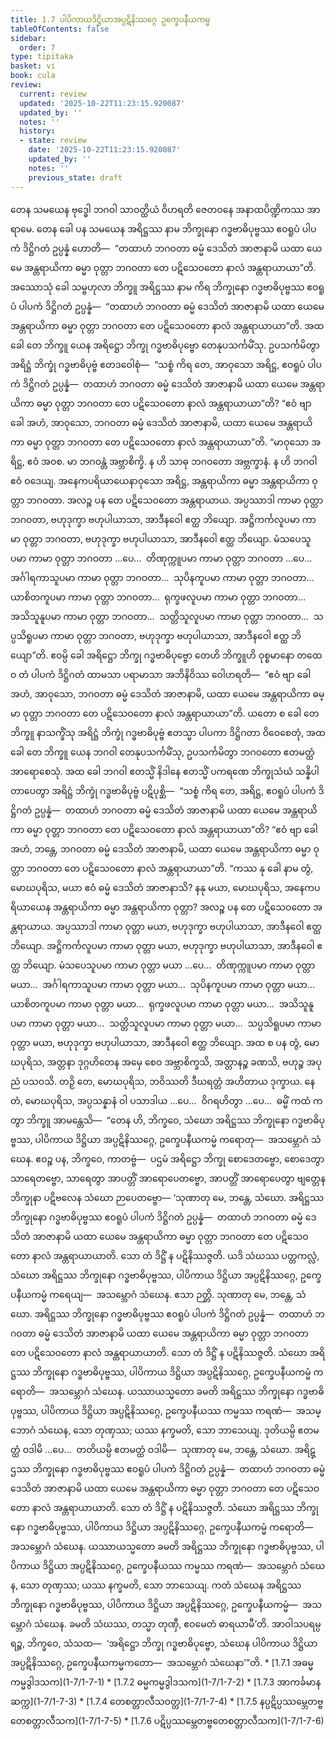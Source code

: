 ```yaml
---
title: 1.7 ပါပိကာယဒိဋ္ဌိယာအပ္ပဋိနိဿဂ္ဂေ ဥက္ခေပနီယကမ္မ
tableOfContents: false
sidebar:
  order: 7
type: tipitaka
basket: vi
book: cula
review:
  current: review
  updated: '2025-10-22T11:23:15.920087'
  updated_by: ''
  notes: ''
  history:
  - state: review
    date: '2025-10-22T11:23:15.920087'
    updated_by: ''
    notes: ''
    previous_state: draft
---
```



<ReviewStatus review={frontmatter.review} showDetails={true} />

<HypothesisAnnotation frontmatter={frontmatter} />

<DynamicBreadcrumb />

<Division number="65" book="cula" e="ch" v="4" p="68">

<Paragraph number="297" book="cula">
တေန သမယေန ဗုဒ္ဓေါ ဘဂဝါ သာဝတ္ထိယံ ဝိဟရတိ ဇေတဝနေ အနာထပိဏ္ဍိကဿ အာရာမေ. တေန ခေါ ပန သမယေန အရိဋ္ဌဿ နာမ ဘိက္ခုနော ဂဒ္ဓဗာဓိပုဗ္ဗဿ ဧဝရူပံ ပါပကံ ဒိဋ္ဌိဂတံ ဥပ္ပန္နံ ဟောတိ—  “တထာဟံ ဘဂဝတာ ဓမ္မံ ဒေသိတံ အာဇာနာမိ ယထာ ယေမေ အန္တရာယိကာ ဓမ္မာ ဝုတ္တာ ဘဂဝတာ တေ ပဋိသေဝတော နာလံ အန္တရာယာယာ”တိ. အဿောသုံ ခေါ သမ္ဗဟုလာ ဘိက္ခူ အရိဋ္ဌဿ နာမ ကိရ ဘိက္ခုနော ဂဒ္ဓဗာဓိပုဗ္ဗဿ ဧဝရူပံ ပါပကံ ဒိဋ္ဌိဂတံ ဥပ္ပန္နံ—  “တထာဟံ ဘဂဝတာ ဓမ္မံ ဒေသိတံ အာဇာနာမိ ယထာ ယေမေ အန္တရာယိကာ ဓမ္မာ ဝုတ္တာ ဘဂဝတာ တေ ပဋိသေဝတော နာလံ အန္တရာယာယာ”တိ.


</Paragraph>

<Paragraph number="298" book="cula">
အထ ခေါ တေ ဘိက္ခူ ယေန အရိဋ္ဌော ဘိက္ခု ဂဒ္ဓဗာဓိပုဗ္ဗော တေနုပသင်္ကမိံသု. ဥပသင်္ကမိတွာ အရိဋ္ဌံ ဘိက္ခုံ ဂဒ္ဓဗာဓိပုဗ္ဗံ ဧတဒဝေါစုံ—  “သစ္စံ ကိရ တေ, အာဝုသော အရိဋ္ဌ, ဧဝရူပံ ပါပကံ ဒိဋ္ဌိဂတံ ဥပ္ပန္နံ—  တထာဟံ ဘဂဝတာ ဓမ္မံ ဒေသိတံ အာဇာနာမိ ယထာ ယေမေ အန္တရာယိကာ ဓမ္မာ ဝုတ္တာ ဘဂဝတာ တေ ပဋိသေဝတော နာလံ အန္တရာယာယာ”တိ? “ဧဝံ ဗျာ ခေါ အဟံ, အာဝုသော, ဘဂဝတာ ဓမ္မံ ဒေသိတံ အာဇာနာမိ, ယထာ ယေမေ အန္တရာယိကာ ဓမ္မာ ဝုတ္တာ ဘဂဝတာ တေ ပဋိသေဝတော နာလံ အန္တရာယာယာ”တိ.


</Paragraph>

<Paragraph number="299" book="cula">
“မာဝုသော အရိဋ္ဌ, ဧဝံ အဝစ. မာ ဘဂဝန္တံ အဗ္ဘာစိက္ခိ. န ဟိ သာဓု ဘဂဝတော အဗ္ဘက္ခာနံ. န ဟိ ဘဂဝါ ဧဝံ ဝဒေယျ. အနေကပရိယာယေနာဝုသော အရိဋ္ဌ, အန္တရာယိကာ ဓမ္မာ အန္တရာယိကာ ဝုတ္တာ ဘဂဝတာ. အလဉ္စ ပန တေ ပဋိသေဝတော အန္တရာယာယ. အပ္ပဿာဒါ ကာမာ ဝုတ္တာ ဘဂဝတာ, ဗဟုဒုက္ခာ ဗဟုပါယာသာ, အာဒီနဝေါ ဧတ္ထ ဘိယျော. အဋ္ဌိကင်္ကလူပမာ ကာမာ ဝုတ္တာ ဘဂဝတာ, ဗဟုဒုက္ခာ ဗဟုပါယာသာ, အာဒီနဝေါ ဧတ္ထ ဘိယျော. မံသပေသူပမာ ကာမာ ဝုတ္တာ ဘဂဝတာ …ပေ…  တိဏုက္ကူပမာ ကာမာ ဝုတ္တာ ဘဂဝတာ …ပေ…  အင်္ဂါရကာသူပမာ ကာမာ ဝုတ္တာ ဘဂဝတာ…  သုပိနကူပမာ ကာမာ ဝုတ္တာ ဘဂဝတာ…  ယာစိတကူပမာ ကာမာ ဝုတ္တာ ဘဂဝတာ…  ရုက္ခဖလူပမာ ကာမာ ဝုတ္တာ ဘဂဝတာ…  အသိသူနူပမာ ကာမာ ဝုတ္တာ ဘဂဝတာ…  သတ္တိသူလူပမာ ကာမာ ဝုတ္တာ ဘဂဝတာ…  သပ္ပသိရူပမာ ကာမာ ဝုတ္တာ ဘဂဝတာ, ဗဟုဒုက္ခာ ဗဟုပါယာသာ, အာဒီနဝေါ ဧတ္ထ ဘိယျော”တိ.


</Paragraph>

<Paragraph number="300" book="cula">
ဧဝမ္ပိ ခေါ အရိဋ္ဌော ဘိက္ခု ဂဒ္ဓဗာဓိပုဗ္ဗော တေဟိ ဘိက္ခူဟိ ဝုစ္စမာနော တထေဝ တံ ပါပကံ ဒိဋ္ဌိဂတံ ထာမသာ ပရာမာသာ အဘိနိဝိဿ ဝေါဟရတိ—  “ဧဝံ ဗျာ ခေါ အဟံ, အာဝုသော, ဘဂဝတာ ဓမ္မံ ဒေသိတံ အာဇာနာမိ, ယထာ ယေမေ အန္တရာယိကာ ဓမ္မာ ဝုတ္တာ ဘဂဝတာ တေ ပဋိသေဝတော နာလံ အန္တရာယာယာ”တိ. ယတော စ ခေါ တေ ဘိက္ခူ နာသက္ခိံသု အရိဋ္ဌံ ဘိက္ခုံ ဂဒ္ဓဗာဓိပုဗ္ဗံ ဧတသ္မာ ပါပကာ ဒိဋ္ဌိဂတာ ဝိဝေစေတုံ, အထ ခေါ တေ ဘိက္ခူ ယေန ဘဂဝါ တေနုပသင်္ကမိံသု, ဥပသင်္ကမိတွာ ဘဂဝတော ဧတမတ္ထံ အာရောစေသုံ.


</Paragraph>

<Paragraph number="301" book="cula">
အထ ခေါ ဘဂဝါ ဧတသ္မိံ နိဒါနေ ဧတသ္မိံ ပကရဏေ ဘိက္ခုသံဃံ သန္နိပါတာပေတွာ အရိဋ္ဌံ ဘိက္ခုံ ဂဒ္ဓဗာဓိပုဗ္ဗံ ပဋိပုစ္ဆိ—  “သစ္စံ ကိရ တေ, အရိဋ္ဌ, ဧဝရူပံ ပါပကံ ဒိဋ္ဌိဂတံ ဥပ္ပန္နံ—  တထာဟံ ဘဂဝတာ ဓမ္မံ ဒေသိတံ အာဇာနာမိ ယထာ ယေမေ အန္တရာယိကာ ဓမ္မာ ဝုတ္တာ ဘဂဝတာ တေ ပဋိသေဝတော နာလံ အန္တရာယာယာ”တိ? “ဧဝံ ဗျာ ခေါ အဟံ, ဘန္တေ, ဘဂဝတာ ဓမ္မံ ဒေသိတံ အာဇာနာမိ, ယထာ ယေမေ အန္တရာယိကာ ဓမ္မာ ဝုတ္တာ ဘဂဝတာ တေ ပဋိသေဝတော နာလံ အန္တရာယာယာ”တိ.


</Paragraph>

<Paragraph number="302" book="cula">
“ကဿ နု ခေါ နာမ တွံ, မောဃပုရိသ, မယာ ဧဝံ ဓမ္မံ ဒေသိတံ အာဇာနာသိ? နနု မယာ, မောဃပုရိသ, အနေကပရိယာယေန အန္တရာယိကာ ဓမ္မာ အန္တရာယိကာ ဝုတ္တာ? အလဉ္စ ပန တေ ပဋိသေဝတော အန္တရာယာယ. အပ္ပဿာဒါ ကာမာ ဝုတ္တာ မယာ, ဗဟုဒုက္ခာ ဗဟုပါယာသာ, အာဒီနဝေါ ဧတ္ထ ဘိယျော. အဋ္ဌိကင်္ကလူပမာ ကာမာ ဝုတ္တာ မယာ, ဗဟုဒုက္ခာ ဗဟုပါယာသာ, အာဒီနဝေါ ဧတ္ထ ဘိယျော. မံသပေသူပမာ ကာမာ ဝုတ္တာ မယာ …ပေ…  တိဏုက္ကူပမာ ကာမာ ဝုတ္တာ မယာ…  အင်္ဂါရကာသူပမာ ကာမာ ဝုတ္တာ မယာ…  သုပိနကူပမာ ကာမာ ဝုတ္တာ မယာ…  ယာစိတကူပမာ ကာမာ ဝုတ္တာ မယာ…  ရုက္ခဖလူပမာ ကာမာ ဝုတ္တာ မယာ…  အသိသူနူပမာ ကာမာ ဝုတ္တာ မယာ…  သတ္တိသူလူပမာ ကာမာ ဝုတ္တာ မယာ…  သပ္ပသိရူပမာ ကာမာ ဝုတ္တာ မယာ, ဗဟုဒုက္ခာ ဗဟုပါယာသာ, အာဒီနဝေါ ဧတ္ထ ဘိယျော. အထ စ ပန တွံ, မောဃပုရိသ, အတ္တနာ ဒုဂ္ဂဟိတေန အမှေ စေဝ အဗ္ဘာစိက္ခသိ, အတ္တာနဉ္စ ခဏသိ, ဗဟုဉ္စ အပုညံ ပသဝသိ. တဉှိ တေ, မောဃပုရိသ, ဘဝိဿတိ ဒီဃရတ္တံ အဟိတာယ ဒုက္ခာယ. နေတံ, မောဃပုရိသ, အပ္ပသန္နာနံ ဝါ ပသာဒါယ …ပေ…  ဝိဂရဟိတွာ …ပေ…  ဓမ္မိံ ကထံ ကတွာ ဘိက္ခူ အာမန္တေသိ—  “တေန ဟိ, ဘိက္ခဝေ, သံဃော အရိဋ္ဌဿ ဘိက္ခုနော ဂဒ္ဓဗာဓိပုဗ္ဗဿ, ပါပိကာယ ဒိဋ္ဌိယာ အပ္ပဋိနိဿဂ္ဂေ, ဥက္ခေပနီယကမ္မံ ကရောတု—  အသမ္ဘောဂံ သံဃေန. ဧဝဉ္စ ပန, ဘိက္ခဝေ, ကာတဗ္ဗံ—  ပဌမံ အရိဋ္ဌော ဘိက္ခု စောဒေတဗ္ဗော, စောဒေတွာ သာရေတဗ္ဗော, သာရေတွာ အာပတ္တိံ အာရောပေတဗ္ဗော, အာပတ္တိံ အာရောပေတွာ ဗျတ္တေန ဘိက္ခုနာ ပဋိဗလေန သံဃော ဉာပေတဗ္ဗော—


</Paragraph>

</Division>
<Division number="66" book="cula" e="ch" v="4" p="70">

<Paragraph number="303" book="cula">
‘သုဏာတု မေ, ဘန္တေ, သံဃော. အရိဋ္ဌဿ ဘိက္ခုနော ဂဒ္ဓဗာဓိပုဗ္ဗဿ ဧဝရူပံ ပါပကံ ဒိဋ္ဌိဂတံ ဥပ္ပန္နံ—  တထာဟံ ဘဂဝတာ ဓမ္မံ ဒေသိတံ အာဇာနာမိ ယထာ ယေမေ အန္တရာယိကာ ဓမ္မာ ဝုတ္တာ ဘဂဝတာ တေ ပဋိသေဝတော နာလံ အန္တရာယာယာတိ. သော တံ ဒိဋ္ဌိံ န ပဋိနိဿဇ္ဇတိ. ယဒိ သံဃဿ ပတ္တကလ္လံ, သံဃော အရိဋ္ဌဿ ဘိက္ခုနော ဂဒ္ဓဗာဓိပုဗ္ဗဿ, ပါပိကာယ ဒိဋ္ဌိယာ အပ္ပဋိနိဿဂ္ဂေ, ဥက္ခေပနီယကမ္မံ ကရေယျ—  အသမ္ဘောဂံ သံဃေန. ဧသာ ဉတ္တိ.


</Paragraph>

<Paragraph number="304" book="cula">
သုဏာတု မေ, ဘန္တေ, သံဃော. အရိဋ္ဌဿ ဘိက္ခုနော ဂဒ္ဓဗာဓိပုဗ္ဗဿ ဧဝရူပံ ပါပကံ ဒိဋ္ဌိဂတံ ဥပ္ပန္နံ—  တထာဟံ ဘဂဝတာ ဓမ္မံ ဒေသိတံ အာဇာနာမိ ယထာ ယေမေ အန္တရာယိကာ ဓမ္မာ ဝုတ္တာ ဘဂဝတာ တေ ပဋိသေဝတော နာလံ အန္တရာယာယာတိ. သော တံ ဒိဋ္ဌိံ န ပဋိနိဿဇ္ဇတိ. သံဃော အရိဋ္ဌဿ ဘိက္ခုနော ဂဒ္ဓဗာဓိပုဗ္ဗဿ, ပါပိကာယ ဒိဋ္ဌိယာ အပ္ပဋိနိဿဂ္ဂေ, ဥက္ခေပနီယကမ္မံ ကရောတိ—  အသမ္ဘောဂံ သံဃေန. ယဿာယသ္မတော ခမတိ အရိဋ္ဌဿ ဘိက္ခုနော ဂဒ္ဓဗာဓိပုဗ္ဗဿ, ပါပိကာယ ဒိဋ္ဌိယာ အပ္ပဋိနိဿဂ္ဂေ, ဥက္ခေပနီယဿ ကမ္မဿ ကရဏံ—  အသမ္ဘောဂံ သံဃေန, သော တုဏှဿ; ယဿ နက္ခမတိ, သော ဘာသေယျ.


</Paragraph>

<Paragraph number="305" book="cula">
ဒုတိယမ္ပိ ဧတမတ္ထံ ဝဒါမိ …ပေ…  တတိယမ္ပိ ဧတမတ္ထံ ဝဒါမိ—  သုဏာတု မေ, ဘန္တေ, သံဃော. အရိဋ္ဌဿ ဘိက္ခုနော ဂဒ္ဓဗာဓိပုဗ္ဗဿ ဧဝရူပံ ပါပကံ ဒိဋ္ဌိဂတံ ဥပ္ပန္နံ—  တထာဟံ ဘဂဝတာ ဓမ္မံ ဒေသိတံ အာဇာနာမိ ယထာ ယေမေ အန္တရာယိကာ ဓမ္မာ ဝုတ္တာ ဘဂဝတာ တေ ပဋိသေဝတော နာလံ အန္တရာယာယာတိ. သော တံ ဒိဋ္ဌိံ န ပဋိနိဿဇ္ဇတိ. သံဃော အရိဋ္ဌဿ ဘိက္ခုနော ဂဒ္ဓဗာဓိပုဗ္ဗဿ, ပါပိကာယ ဒိဋ္ဌိယာ အပ္ပဋိနိဿဂ္ဂေ, ဥက္ခေပနီယကမ္မံ ကရောတိ—  အသမ္ဘောဂံ သံဃေန. ယဿာယသ္မတော ခမတိ အရိဋ္ဌဿ ဘိက္ခုနော ဂဒ္ဓဗာဓိပုဗ္ဗဿ, ပါပိကာယ ဒိဋ္ဌိယာ အပ္ပဋိနိဿဂ္ဂေ, ဥက္ခေပနီယဿ ကမ္မဿ ကရဏံ—  အသမ္ဘောဂံ သံဃေန, သော တုဏှဿ; ယဿ နက္ခမတိ, သော ဘာသေယျ.


</Paragraph>

<Paragraph number="306" book="cula">
ကတံ သံဃေန အရိဋ္ဌဿ ဘိက္ခုနော ဂဒ္ဓဗာဓိပုဗ္ဗဿ, ပါပိကာယ ဒိဋ္ဌိယာ အပ္ပဋိနိဿဂ္ဂေ, ဥက္ခေပနီယကမ္မံ—  အသမ္ဘောဂံ သံဃေန. ခမတိ သံဃဿ, တသ္မာ တုဏှီ, ဧဝမေတံ ဓာရယာမီ’တိ.


</Paragraph>

<Paragraph number="307" book="cula">
အာဝါသပရမ္ပရဉ္စ, ဘိက္ခဝေ, သံသထ—  ‘အရိဋ္ဌော ဘိက္ခု ဂဒ္ဓဗာဓိပုဗ္ဗော, သံဃေန ပါပိကာယ ဒိဋ္ဌိယာ အပ္ပဋိနိဿဂ္ဂေ, ဥက္ခေပနီယကမ္မကတော—  အသမ္ဘောဂံ သံဃေနာ’”တိ.

</Paragraph>
</Division>

<TableOfContents book="cula" section="1.7">
* [1.7.1 အဓမ္မကမ္မဒွါဒသက](1-7/1-7-1)
* [1.7.2 ဓမ္မကမ္မဒွါဒသက](1-7/1-7-2)
* [1.7.3 အာကင်္ခမာနဆက္က](1-7/1-7-3)
* [1.7.4 တေစတ္တာလီသဝတ္တ](1-7/1-7-4)
* [1.7.5 နပ္ပဋိပ္ပဿမ္ဘေတဗ္ဗတေစတ္တာလီသက](1-7/1-7-5)
* [1.7.6 ပဋိပ္ပဿမ္ဘေတဗ္ဗတေစတ္တာလီသက](1-7/1-7-6)
</TableOfContents>